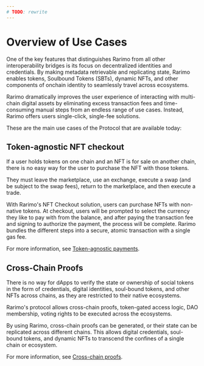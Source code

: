 ```yaml
---
# TODO: rewrite
---
```


# Overview of Use Cases

One of the key features that distinguishes Rarimo from all other interoperability bridges is its focus on decentralized identities and credentials.
By making metadata retrievable and replicating state, Rarimo enables tokens, Soulbound Tokens (SBTs), dynamic NFTs, and other components of onchain identity to seamlessly travel across ecosystems.

Rarimo dramatically improves the user experience of interacting with multi-chain digital assets by eliminating excess transaction fees and time-consuming manual steps from an endless range of use cases.
Instead, Rarimo offers users single-click, single-fee solutions.

These are the main use cases of the Protocol that are available today:

## Token-agnostic NFT checkout

If a user holds tokens on one chain and an NFT is for sale on another chain, there is no easy way for the user to purchase the NFT with those tokens.

They must leave the marketplace, use an exchange, execute a swap (and be subject to the swap fees), return to the marketplace, and then execute a trade.

With Rarimo's NFT Checkout solution, users can purchase NFTs with non-native tokens.
At checkout, users will be prompted to select the currency they like to pay with from the balance, and after paying the transaction fee and signing to authorize the payment, the process will be complete.
Rarimo bundles the different steps into a secure, atomic transaction with a single gas fee.

For more information, see [Token-agnostic payments](./use-cases/token-agnostic).

## Cross-Chain Proofs

There is no way for dApps to verify the state or ownership of social tokens in the form of credentials, digital identities, soul-bound tokens, and other NFTs across chains, as they are restricted to their native ecosystems.

Rarimo's protocol allows cross-chain proofs, token-gated access logic, DAO membership, voting rights to be executed across the ecosystems.

By using Rarimo, cross-chain proofs can be generated, or their state can be replicated across different chains.
This allows digital credentials, soul-bound tokens, and dynamic NFTs to transcend the confines of a single chain or ecosystem.

For more information, see [Cross-chain proofs](./use-cases/proofs).

